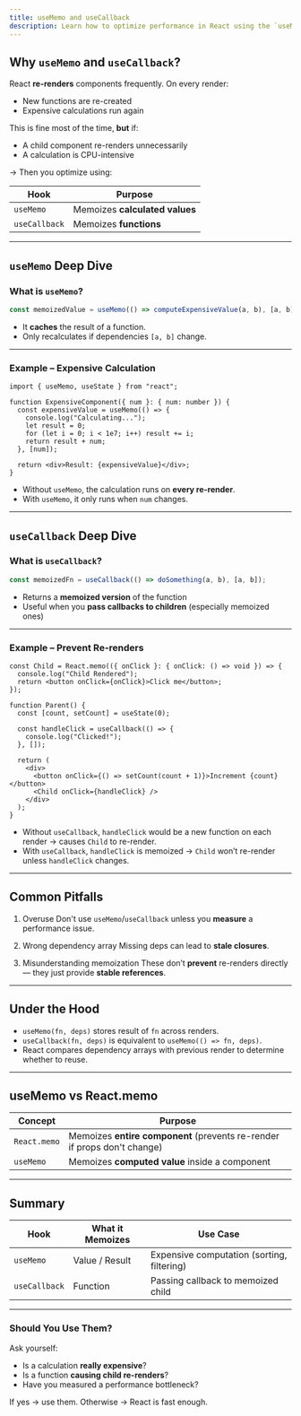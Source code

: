 ```yaml
---
title: useMemo and useCallback
description: Learn how to optimize performance in React using the `useMemo` and `useCallback` hooks to prevent unnecessary re-renders and computations.
---
```


## Why `useMemo` and `useCallback`?

React **re-renders** components frequently. On every render:

- New functions are re-created
- Expensive calculations run again

This is fine most of the time, **but** if:

- A child component re-renders unnecessarily
- A calculation is CPU-intensive

→ Then you optimize using:

| Hook          | Purpose                        |
| ------------- | ------------------------------ |
| `useMemo`     | Memoizes **calculated values** |
| `useCallback` | Memoizes **functions**         |

---

## `useMemo` Deep Dive

### What is `useMemo`?

```ts
const memoizedValue = useMemo(() => computeExpensiveValue(a, b), [a, b]);
```

- It **caches** the result of a function.
- Only recalculates if dependencies `[a, b]` change.

---

### Example – Expensive Calculation

```tsx
import { useMemo, useState } from "react";

function ExpensiveComponent({ num }: { num: number }) {
  const expensiveValue = useMemo(() => {
    console.log("Calculating...");
    let result = 0;
    for (let i = 0; i < 1e7; i++) result += i;
    return result + num;
  }, [num]);

  return <div>Result: {expensiveValue}</div>;
}
```

- Without `useMemo`, the calculation runs on **every re-render**.
- With `useMemo`, it only runs when `num` changes.

---

## `useCallback` Deep Dive

### What is `useCallback`?

```ts
const memoizedFn = useCallback(() => doSomething(a, b), [a, b]);
```

- Returns a **memoized version** of the function
- Useful when you **pass callbacks to children** (especially memoized ones)

---

### Example – Prevent Re-renders

```tsx
const Child = React.memo(({ onClick }: { onClick: () => void }) => {
  console.log("Child Rendered");
  return <button onClick={onClick}>Click me</button>;
});

function Parent() {
  const [count, setCount] = useState(0);

  const handleClick = useCallback(() => {
    console.log("Clicked!");
  }, []);

  return (
    <div>
      <button onClick={() => setCount(count + 1)}>Increment {count}</button>
      <Child onClick={handleClick} />
    </div>
  );
}
```

- Without `useCallback`, `handleClick` would be a new function on each render → causes `Child` to re-render.
- With `useCallback`, `handleClick` is memoized → `Child` won’t re-render unless `handleClick` changes.

---

## Common Pitfalls

1.  Overuse
    Don't use `useMemo`/`useCallback` unless you **measure** a performance issue.

2.  Wrong dependency array
    Missing deps can lead to **stale closures**.

3.  Misunderstanding memoization
    These don’t **prevent** re-renders directly — they just provide **stable references**.

---

## Under the Hood

- `useMemo(fn, deps)` stores result of `fn` across renders.
- `useCallback(fn, deps)` is equivalent to `useMemo(() => fn, deps)`.
- React compares dependency arrays with previous render to determine whether to reuse.

---

## useMemo vs React.memo

| Concept      | Purpose                                                                  |
| ------------ | ------------------------------------------------------------------------ |
| `React.memo` | Memoizes **entire component** (prevents re-render if props don't change) |
| `useMemo`    | Memoizes **computed value** inside a component                           |

---

## Summary

| Hook          | What it Memoizes | Use Case                                   |
| ------------- | ---------------- | ------------------------------------------ |
| `useMemo`     | Value / Result   | Expensive computation (sorting, filtering) |
| `useCallback` | Function         | Passing callback to memoized child         |

---

### Should You Use Them?

Ask yourself:

- Is a calculation **really expensive**?
- Is a function **causing child re-renders**?
- Have you measured a performance bottleneck?

If yes → use them.
Otherwise → React is fast enough.
